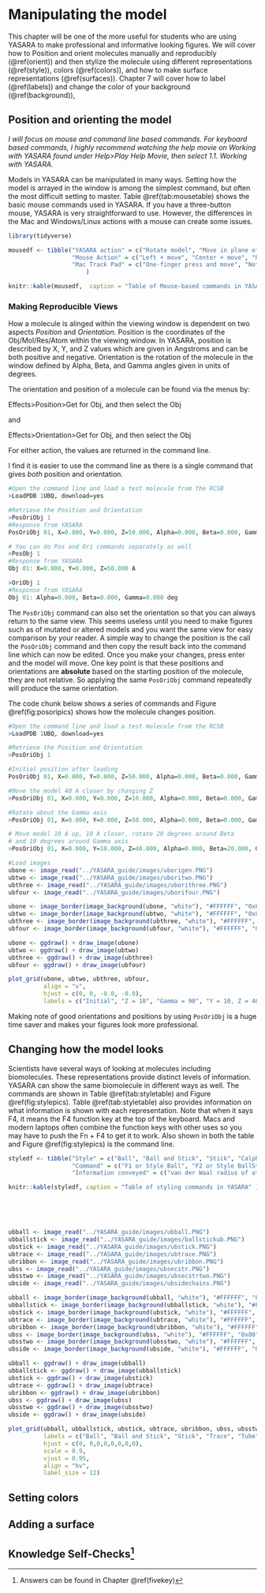 # Manipulating the model

This chapter will be one of the more useful for students who are using YASARA to make professional and informative looking figures. We will cover how to Position and orient molecules manually and reproducibly (\@ref(orient)) and then stylize the molecule using different representations (\@ref(style)), colors (\@ref(colors)), and how to make surface representations (\@ref(surfaces)). Chapter 7 will cover how to label (\@ref(labels)) and change the color of your background (\@ref(background)),

## Position and orienting the model {#orient}

*I will focus on mouse and command line based commands. For keyboard based commands, I highly recommend watching the help movie on Working with YASARA found under Help>Play Help Movie, then select 1.1. Working with YASARA.*

Models in YASARA can be manipulated in many ways. Setting how the model is arrayed in the window is among the simplest command, but often the most difficult setting to master. Table \@ref(tab:mousetable) shows the basic mouse commands used in YASARA. If you have a three-button mouse, YASARA is very straightforward to use. However, the differences in the Mac and Windows/Linux actions with a mouse can create some issues. 


```r
library(tidyverse)

mousedf <- tibble("YASARA action" = c("Rotate model", "Move in plane of screen", "Zoom in or out", "Select Atom", "Select Atom and Bring up pop-up menu"),
                  "Mouse Action" = c("Left + move", "Center + move", "Right + move", "Left-click on an atom", "Left-click on an atom, then right-click"),
                  "Mac Track Pad" = c("One-finger press and move", "Not available", "Two-finger press and move", "One finger click", "One-finger click then Two-finger click")
                      )

knitr::kable(mousedf,  caption = "Table of Mouse-based commands in YASARA")

```

### Making Reproducible Views

How a molecule is alinged within the viewing window is dependent on two aspects *Position* and *Orientation*. Position is the coordinates of the Obj/Mol/Res/Atom within the viewing window. In YASARA, position is described by X, Y, and Z values which are given in Angstroms and can be both positive and negative. Orientation is the rotation of the molecule in the window defined by Alpha, Beta, and Gamma angles given in units of degrees.

The orientation and position of a molecule can be found via the menus by:

Effects>Position>Get for Obj, and then select the Obj

and

Effects>Orientation>Get for Obj, and then select the Obj

For either action, the values are returned in the command line.

I find it is easier to use the command line as there is a single command that gives *both* position and orientation.

```r
#Open the command line and load a test molecule from the RCSB
>LoadPDB 1UBQ, download=yes

#Retrieve the Position and Orientation
>PosOriObj 1
#Response from YASARA
PosOriObj 01, X=0.000, Y=0.000, Z=50.000, Alpha=0.000, Beta=0.000, Gamma=0.000

# You can do Pos and Ori commands separately as well
>PosObj 1
#Response from YASARA
Obj 01: X=0.000, Y=0.000, Z=50.000 A

>OriObj 1
#Response from YASARA
Obj 01: Alpha=0.000, Beta=0.000, Gamma=0.000 deg

```

The `PosOriObj` command can also set the orientation so that you can always return to the same view. This seems useless until you need to make figures such as of mutated or altered models and you want the same view for easy comparison by your reader. A simple way to change the position is the call the `PosOriObj`  command and then copy the result back into the command line which can now be edited. Once you make your changes, press enter and the model will move. One key point is that these positions and orientations are **absolute** based on the starting position of the molecule, they are not relative. So applying the same `PosOriObj` command repeatedly will produce the same orientation. 

The code chunk below shows a series of commands and Figure \@ref(fig:posoripics) shows how the molecule changes position.

```r
#Open the command line and load a test molecule from the RCSB
>LoadPDB 1UBQ, download=yes

#Retrieve the Position and Orientation
>PosOriObj 1

#Initial position after loading
PosOriObj 01, X=0.000, Y=0.000, Z=50.000, Alpha=0.000, Beta=0.000, Gamma=0.000

#Move the model 40 A closer by changing Z
>PosOriObj 01, X=0.000, Y=0.000, Z=10.000, Alpha=0.000, Beta=0.000, Gamma=0.000

#Rotate about the Gamma axis
>PosOriObj 01, X=0.000, Y=0.000, Z=50.000, Alpha=0.000, Beta=0.000, Gamma=90.000

# Move model 10 A up, 10 A closer, rotate 20 degrees around Beta 
# and 10 degrees around Gamma axis
>PosOriObj 01, X=0.000, Y=10.000, Z=40.000, Alpha=0.000, Beta=20.000, Gamma=10.000
```

```r
#Load images
ubone <- image_read("../YASARA_guide/images/uborigen.PNG")
ubtwo <- image_read("../YASARA_guide/images/uboritwo.PNG")
ubthree <- image_read("../YASARA_guide/images/uborithree.PNG")
ubfour <- image_read("../YASARA_guide/images/uborifour.PNG")

ubone <- image_border(image_background(ubone, "white"), "#FFFFFF", "0x80")
ubtwo <- image_border(image_background(ubtwo, "white"), "#FFFFFF", "0x80")
ubthree <- image_border(image_background(ubthree, "white"), "#FFFFFF", "0x80")
ubfour <- image_border(image_background(ubfour, "white"), "#FFFFFF", "0x80")

ubone <- ggdraw() + draw_image(ubone)
ubtwo <- ggdraw() + draw_image(ubtwo)
ubthree <- ggdraw() + draw_image(ubthree)
ubfour <- ggdraw() + draw_image(ubfour)

plot_grid(ubone, ubtwo, ubthree, ubfour,  
          align = "v", 
          hjust = c(0, 0, -0.0, -0.0),
          labels = c("Initial", "Z = 10", "Gamma = 90", "Y = 10, Z = 40, Beta = 20, Gamma = 10")) 


```

Making note of good orientations and positions by using `PosOriObj` is a huge time saver and makes your figures look more professional.

## Changing how the model looks {#style}

Scientists have several ways of looking at molecules including biomolecules. These representations provide distinct levels of information. YASARA can show the same biomolecule in different ways as well. The commands are shown in Table \@ref(tab:styletable) and Figure \@ref(fig:stylepics). Table \@ref(tab:styletable) also provides information on what information is shown with each representation. Note that when it says F4, it means the F4 function key at the top of the keyboard. Macs and modern laptops often combine the function keys with other uses so you may have to push the Fn + F4 to get it to work. Also shown in both the table and Figure \@ref(fig:stylepics) is the command line.

```r

styledf <- tibble("Style" = c("Ball", "Ball and Stick", "Stick", "Calpha Trace", "Tube", "Ribbon", "Cartoon", "Add sidechains"),
                  "Command" = c("F1 or Style Ball", "F2 or Style BallStick", "F3 or Style Stick", "F4 or Trace", "F5 or Style Tube", "F6 or Style Ribbon", "F7 or Style Cartoon", "F8 or Style Sidechain or ShowRes all"),
                  "Information conveyed" = c("van der Waal radius of atoms", "Connections between atoms", "Connections between atoms", "Location of Calpha carbon of each amino acid", "Calpha location and secondary structure", "Secondary Structure", "Secondary Structure", "Adds sidechains to the existing view. Pressing twice makes the style be BallStick"))

knitr::kable(styledf, caption = "Table of styling commands in YASARA" )

```

\

\

```r
ubball <- image_read("../YASARA_guide/images/ubball.PNG")
ubballstick <- image_read("../YASARA_guide/images/ballstickub.PNG")
ubstick <- image_read("../YASARA_guide/images/ubstick.PNG")
ubtrace <- image_read("../YASARA_guide/images/ubtrace.PNG")
ubribbon <- image_read("../YASARA_guide/images/ubribbon.PNG")
ubss <- image_read("../YASARA_guide/images/ubsecstr.PNG")
ubsstwo <- image_read("../YASARA_guide/images/ubsecstrtwo.PNG")
ubside <- image_read("../YASARA_guide/images/ubsidechains.PNG")

ubball <- image_border(image_background(ubball, "white"), "#FFFFFF", "0x80")
ubballstick <- image_border(image_background(ubballstick, "white"), "#FFFFFF", "0x80")
ubstick <- image_border(image_background(ubstick, "white"), "#FFFFFF", "0x80")
ubtrace <- image_border(image_background(ubtrace, "white"), "#FFFFFF", "0x80")
ubribbon <- image_border(image_background(ubribbon, "white"), "#FFFFFF", "0x80")
ubss <- image_border(image_background(ubss, "white"), "#FFFFFF", "0x80")
ubsstwo <- image_border(image_background(ubsstwo, "white"), "#FFFFFF", "0x80")
ubside <- image_border(image_background(ubside, "white"), "#FFFFFF", "0x80")

ubball <- ggdraw() + draw_image(ubball)
ubballstick <- ggdraw() + draw_image(ubballstick)
ubstick <- ggdraw() + draw_image(ubstick)
ubtrace <- ggdraw() + draw_image(ubtrace)
ubribbon <- ggdraw() + draw_image(ubribbon)
ubss <- ggdraw() + draw_image(ubss)
ubsstwo <- ggdraw() + draw_image(ubsstwo)
ubside <- ggdraw() + draw_image(ubside)

plot_grid(ubball, ubballstick, ubstick, ubtrace, ubribbon, ubss, ubsstwo, ubside, 
          labels = c("Ball", "Ball and Stick", "Stick", "Trace", "Tube", "Ribbon", "Cartoon", "Cartoon with Sidechains"),
          hjust = c(0, 0,0,0,0,0,0,0),
          scale = 0.9,
          vjust = 0.95,
          align = "hv",
          label_size = 12)

```


## Setting colors {#colors}

## Adding a surface {#surfaces}

## Knowledge Self-Checks^[Answers can be found in Chapter \@ref(fivekey)]